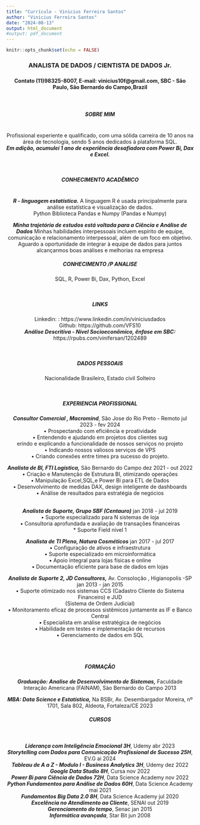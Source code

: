 ```yaml
---
title: "Currículo - Vinicius Ferreira Santos"
author: "Vinicius Ferreira Santos"
date: "2024-08-13"
output: html_document
#output: pdf_document
---
```


```r
knitr::opts_chunk$set(echo = FALSE)

```

<center>
<center><h3>ANALISTA DE DADOS / CIENTISTA DE DADOS Jr.<h3></center>

<center><h4> Contato (11)98325-8007, E-mail: vinicius10f@gmail.com, 
SBC - São Paulo, São Bernardo do Campo,Brazil<h4></center>
<br>
<center><h5>***SOBRE MIM***</center></h5>
<br>
Profissional experiente e qualificado, com uma sólida carreira de 10 anos na área de tecnologia, sendo 5 anos dedicados à plataforma SQL.
<br>
***Em adição, acumulei 1 ano de experiência desafiadora com Power Bi, Dax e Excel.*** 

<br>
<center><h5>***CONHECIMENTO ACADÊMICO***</center></h5>
<br>
***R - linguagem estatística.*** A linguagem R é usada principalmente para análise estatística e visualização de dados.
<br>
Python Biblioteca Pandas e Numpy (Pandas e Numpy) 
<br>

***Minha trajetória de estudos está voltada para a Ciência e Análise de Dados*** 
Minhas habilidades interpessoais incluem espírito de equipe, comunicação e
relacionamento interpessoal, além de um foco em objetivo.
Aguardo a oportunidade de integrar à equipe de dados para juntos alcançarmos boas análises e melhorias na empresa 
<br>

<center><h5>***CONHECIMENTO /P ANALISE***</h5>

SQL, R, Power Bi, Dax, Python, Excel
</center>
<br>


<center><h5>***LINKS***</h5>
Linkedin: : https://www.linkedin.com/in/viniciusdados<br>
Github: https://github.com/VFS10<br>
***Análise Descritiva - Nível Socioeconômico, ênfase em SBC:*** https://rpubs.com/vinifersan/1202489
</center>

<br>

<center><h5>***DADOS PESSOAIS***</h5>

Nacionalidade Brasileiro, Estado civil Solteiro
</center>
<br>

<center><h5>***EXPERIENCIA PROFISSIONAL***</h5>

***Consultor Comercial , Macromind***, São Jose do Rio Preto - Remoto
jul 2023 - fev 2024<br>
• Prospectando com eficiência e proatividade<br>
• Entendendo e ajudando em projetos dos clientes sug<br>
erindo e explicando a funcionalidade de nossos serviços no projeto<br>
• Indicando nossos valiosos serviços de VPS<br>
• Criando conexões entre times pra sucesso do projeto.<br>


***Analista de BI, FTI Logística,*** São Bernardo do Campo
dez 2021 - out 2022<br>
• Criação e Manutenção de Estrutura BI, otimizando operações</br>
• Manipulação Excel,SQL,e Power Bi para ETL de Dados</br>
• Desenvolvimento de medidas DAX, design inteligente de dashboards</br>
• Análise de resultados para estratégia de negócios</br>
<br>

***Analista de Suporte, Grupo SBF (Centauro)***
jan 2018 - jul 2019<br>
• Suporte especializado para N sistemas de loja<br>
• Consultoria aprofundada e avaliação de transações financeiras<br>
* Suporte Field nível 1<br>

***Analista de TI Pleno, Natura Cosméticos***
jan 2017 - jul 2017<br>
• Configuração de ativos e infraestrutura<br>
• Suporte especializado em microinformática<br>
• Apoio integral para lojas físicas e online<br>
• Documentação eficiente para base de dados em lojas<br>

***Analista de Suporte 2, JD Consultores,*** Av. Consoloção , Higianopolis -SP
jan 2013 - jan 2015<br>
• Suporte otimizado nos sistemas CCS (Cadastro Cliente do Sistema Financeiro) e JUD<br>
(Sistema de Ordem Judicial)<br>
• Monitoramento eficaz de processos sistêmicos juntamente as IF e Banco Central<br>
• Especialista em análise estratégica de negócios<br>
• Habilidade em testes e implementação de recursos<br>
• Gerenciamento de dados em SQL

<br>
<br>

<center><h5>***FORMAÇÃO***</h5></center>

***Graduação: Analise de Desenvolvimento de Sistemas,*** Faculdade Interação Americana
(FAINAM), Sào Bernardo do Campo 2013<br>

***MBA: Data Science e Estatística,*** Na BSBr, Av. Desembargador Moreira, nº
1701, Sala 802, Aldeota, Fortaleza/CE
2023<br>

<center><h5>***CURSOS***</h5></center>
<br>

***Liderança com Inteligência Emocional 3H***, Udemy
abr 2023 <br>
***Storytelling com Dados para Comunicação Profissional de Sucesso 25H***,
EV.G ai 2024 <br>
***Tableau de A a Z - Modulo I - Business Analytics 3H***, Udemy
dez 2022<br>
***Google Data Studio 8H***, Cursa
nov 2022<br>
***Power Bi para Ciência de Dados 72H***, Data Science Academy
nov 2022<br>
***Python Fundamentos para Análise de Dados 60H***, Data Science Academy
mai 2021<br>
***Fundamentos Big Data 2.0 8H***, Data Science Academy
jul 2020<br>
***Excelência no Atendimento ao Cliente***, SENAI
out 2019<br>
***Gerenciamento do tempo***, Senac
jan 2015<br>
***Informática avançada***, Star Bit
jun 2008<br></center></center>